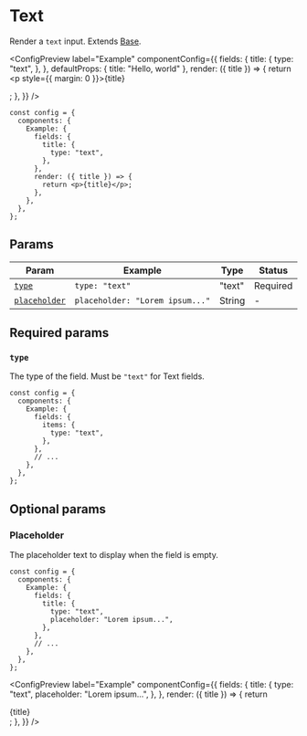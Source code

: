 
# Text

Render a `text` input. Extends [Base](base).

<ConfigPreview
  label="Example"
  componentConfig={{
    fields: {
      title: {
        type: "text",
      },
    },
    defaultProps: { title: "Hello, world" },
    render: ({ title }) => {
      return <p style={{ margin: 0 }}>{title}</p>;
    },
  }}
/>

```tsx {5-7} copy
const config = {
  components: {
    Example: {
      fields: {
        title: {
          type: "text",
        },
      },
      render: ({ title }) => {
        return <p>{title}</p>;
      },
    },
  },
};
```

## Params

| Param                         | Example                         | Type   | Status   |
| ----------------------------- | ------------------------------- | ------ | -------- |
| [`type`](#type)               | `type: "text"`                  | "text" | Required |
| [`placeholder`](#placeholder) | `placeholder: "Lorem ipsum..."` | String | -        |

## Required params

### `type`

The type of the field. Must be `"text"` for Text fields.

```tsx {6} copy
const config = {
  components: {
    Example: {
      fields: {
        items: {
          type: "text",
        },
      },
      // ...
    },
  },
};
```

## Optional params

### Placeholder

The placeholder text to display when the field is empty.

```tsx {7} copy
const config = {
  components: {
    Example: {
      fields: {
        title: {
          type: "text",
          placeholder: "Lorem ipsum...",
        },
      },
      // ...
    },
  },
};
```

<ConfigPreview
  label="Example"
  componentConfig={{
    fields: {
      title: {
        type: "text",
        placeholder: "Lorem ipsum...",
      },
    },
    render: ({ title }) => {
      return <div>{title}</div>;
    },
  }}
/>
